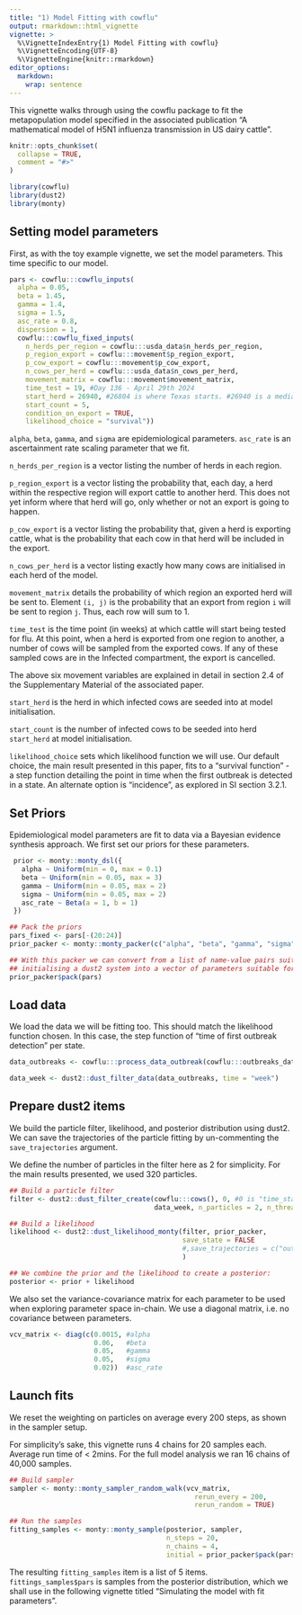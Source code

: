 ```yaml
---
title: "1) Model Fitting with cowflu"
output: rmarkdown::html_vignette
vignette: >
  %\VignetteIndexEntry{1) Model Fitting with cowflu}
  %\VignetteEncoding{UTF-8}
  %\VignetteEngine{knitr::rmarkdown}
editor_options: 
  markdown: 
    wrap: sentence
---
```


This vignette walks through using the cowflu package to fit the metapopulation model specified in the associated publication "A mathematical model of H5N1 influenza transmission in US dairy cattle".

```r
knitr::opts_chunk$set(
  collapse = TRUE,
  comment = "#>"
)
```

```r
library(cowflu)
library(dust2)
library(monty)
```



## Setting model parameters

First, as with the toy example vignette, we set the model parameters. This time specific to our model.

```r
pars <- cowflu:::cowflu_inputs(
  alpha = 0.05,
  beta = 1.45,
  gamma = 1.4,
  sigma = 1.5,
  asc_rate = 0.8,
  dispersion = 1,
  cowflu:::cowflu_fixed_inputs(
    n_herds_per_region = cowflu:::usda_data$n_herds_per_region,
    p_region_export = cowflu:::movement$p_region_export,
    p_cow_export = cowflu:::movement$p_cow_export,
    n_cows_per_herd = cowflu:::usda_data$n_cows_per_herd,
    movement_matrix = cowflu:::movement$movement_matrix,
    time_test = 19, #Day 136 - April 29th 2024
    start_herd = 26940, #26804 is where Texas starts. #26940 is a median-sized Texas herd.
    start_count = 5,
    condition_on_export = TRUE,
    likelihood_choice = "survival"))
```

`alpha`, `beta`, `gamma`, and `sigma` are epidemiological parameters.
`asc_rate` is an ascertainment rate scaling parameter that we fit.

`n_herds_per_region` is a vector listing the number of herds in each region. 

`p_region_export` is a vector listing the probability that, each day, a herd within the respective region will export cattle to another herd. This does not yet inform where that herd will go, only whether or not an export is going to happen.

`p_cow_export` is a vector listing the probability that, given a herd is exporting cattle, what is the probability that each cow in that herd will be included in the export.

`n_cows_per_herd` is a vector listing exactly how many cows are initialised in each herd of the model.

`movement_matrix` details the probability of which region an exported herd will be sent to. Element `(i, j)` is the probability that an export from region `i` will be sent to region `j`. Thus, each row will sum to 1.

`time_test` is the time point (in weeks) at which cattle will start being tested for flu. At this point, when a herd is exported from one region to another, a number of cows will be sampled from the exported cows. If any of these sampled cows are in the Infected compartment, the export is cancelled.

The above six movement variables are explained in detail in section 2.4 of the Supplementary Material of the associated paper.

`start_herd` is the herd in which infected cows are seeded into at model initialisation.

`start_count` is the number of infected cows to be seeded into herd `start_herd` at model initialisation.

`likelihood_choice` sets which likelihood function we will use. Our default choice, the main result presented in this paper, fits to a "survival function" - a step function detailing the point in time when the first outbreak is detected in a state. An alternate option is "incidence", as explored in SI section 3.2.1.

## Set Priors
Epidemiological model parameters are fit to data via a Bayesian evidence synthesis approach. We first set our priors for these parameters.

```r
 prior <- monty::monty_dsl({
   alpha ~ Uniform(min = 0, max = 0.1)
   beta ~ Uniform(min = 0.05, max = 3)
   gamma ~ Uniform(min = 0.05, max = 2) 
   sigma ~ Uniform(min = 0.05, max = 2) 
   asc_rate ~ Beta(a = 1, b = 1)
 })

## Pack the priors
pars_fixed <- pars[-(20:24)]
prior_packer <- monty::monty_packer(c("alpha", "beta", "gamma", "sigma", "asc_rate"), fixed = pars_fixed)

## With this packer we can convert from a list of name-value pairs suitable for
## initialising a dust2 system into a vector of parameters suitable for use with monty:
prior_packer$pack(pars)
```

## Load data

We load the data we will be fitting too. This should match the likelihood function chosen. In this case, the step function of "time of first outbreak detection" per state.

```r
data_outbreaks <- cowflu:::process_data_outbreak(cowflu:::outbreaks_data$weekly_outbreaks_data)

data_week <- dust2::dust_filter_data(data_outbreaks, time = "week")
```

## Prepare dust2 items

We build the particle filter, likelihood, and posterior distribution using dust2. We can save the trajectories of the particle fitting by un-commenting the `save_trajectories` argument.

We define the number of particles in the filter here as 2 for simplicity. For the main results presented, we used 320 particles.

```r
## Build a particle filter
filter <- dust2::dust_filter_create(cowflu:::cows(), 0, #0 is "time_start"
                                    data_week, n_particles = 2, n_threads = 32, dt = 1)

## Build a likelihood
likelihood <- dust2::dust_likelihood_monty(filter, prior_packer,
                                           save_state = FALSE
                                           #,save_trajectories = c("outbreak_region", "infected_herds_region", "probability_test_pass_region")
                                           )

## We combine the prior and the likelihood to create a posterior:
posterior <- prior + likelihood
```

We also set the variance-covariance matrix for each parameter to be used when exploring parameter space in-chain. We use a diagonal matrix, i.e. no covariance between parameters.

```r
vcv_matrix <- diag(c(0.0015, #alpha
                     0.06,   #beta
                     0.05,   #gamma
                     0.05,   #sigma
                     0.02))  #asc_rate
```

## Launch fits
We reset the weighting on particles on average every 200 steps, as shown in the sampler setup.

For simplicity's sake, this vignette runs 4 chains for 20 samples each. Average run time of < 2mins. For the full model analysis we ran 16 chains of 40,000 samples. 

```r
## Build sampler
sampler <- monty::monty_sampler_random_walk(vcv_matrix, 
                                              rerun_every = 200,
                                              rerun_random = TRUE) 

## Run the samples
fitting_samples <- monty::monty_sample(posterior, sampler, 
                                       n_steps = 20, 
                                       n_chains = 4,
                                       initial = prior_packer$pack(pars) )

```
 The resulting `fitting_samples` item is a list of 5 items. `fittings_samples$pars` is samples from the posterior distribution, which we shall use in the following vignette titled "Simulating the model with fit parameters".
